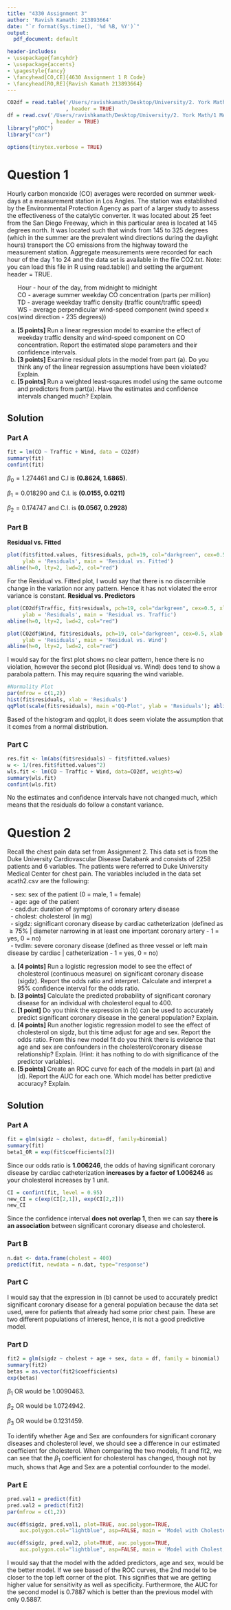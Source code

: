 ```yaml
---
title: "4330 Assignment 3"
author: 'Ravish Kamath: 213893664'
date: "`r format(Sys.time(), '%d %B, %Y')`"
output:
  pdf_document: default

header-includes:
- \usepackage{fancyhdr}
- \usepackage{accents}
- \pagestyle{fancy}
- \fancyhead[CO,CE]{4630 Assignment 1 R Code}
- \fancyhead[RO,RE]{Ravish Kamath 213893664}
---
```


```r
CO2df = read.table('/Users/ravishkamath/Desktop/University/2. York Math/1 MATH/1. Statistics /MATH 4330/3. Assessments/Categorical Analysis Assignments/Assignments/Data/CO2.txt'
                   , header = TRUE)
df = read.csv('/Users/ravishkamath/Desktop/University/2. York Math/1 MATH/1. Statistics /MATH 4330/3. Assessments/Categorical Analysis Assignments/Assignments/Data/acath2.csv'
              , header = TRUE)
library("pROC")
library("car")
```
```r
options(tinytex.verbose = TRUE)
```

# Question 1 
Hourly carbon monoxide (CO) averages were recorded on summer week- days at a measurement station in Los Angles. The station was established by the Environmental Protection Agency as part of a larger study to assess the effectiveness of the catalytic converter. It was located about 25 feet from the San Diego Freeway, which in this particular area is located at 145 degrees north. It was located such that winds from 145 to 325 degrees (which in the summer are the prevalent wind directions during the daylight hours) transport the CO emissions from the highway toward the measurement station. Aggregate measurements were recorded for each hour of the day 1 to 24 and the data set is available in the file CO2.txt. Note: you can load this file in R using read.table() and setting the argument header = TRUE.

|       Hour - hour of the day, from midnight to midnight
|       CO   - average summer weekday CO concentration (parts per million)
|       TD   - average weekday traffic density (traffic count/traffic speed)
|       WS   - average perpendicular wind-speed component (wind speed x cos(wind direction - 235 degrees))

(a) **[5 points]** Run a linear regression model to examine the effect of weekday traffic density and wind-speed component on CO concentration. Report the estimated slope parameters and their confidence intervals. 
(b) **[3 points]** Examine residual plots in the model from part (a). Do you think any of the linear regression assumptions have been violated? Explain.
(c) **[5 points]** Run a weighted least-sqaures model using the same outcome and predictors from part(a). Have the estimates and confidence intervals changed much? Explain.

\newpage
## Solution 

### Part A
```r
fit = lm(CO ~ Traffic + Wind, data = CO2df)
summary(fit)
confint(fit)
```
$\beta_0 = 1.274461$ and C.I is **(0.8624, 1.6865)**.

$\beta_1  = 0.018290$ and C.I. is **(0.0155, 0.0211)**

$\beta_2 = 0.174747$ and C.I. is **(0.0567, 0.2928) **

### Part B
**Residual vs. Fitted**
```r
plot(fit$fitted.values, fit$residuals, pch=19, col="darkgreen", cex=0.5, xlab = 'Fitted Values',
     ylab = 'Residuals', main = 'Residual vs. Fitted')
abline(h=0, lty=2, lwd=2, col="red")
```

For the Residual vs. Fitted plot, I would say that there is no discernible change in the variation nor any pattern. Hence it has not violated the error variance is constant.
\newpage
**Residual vs. Predictors**
```r
plot(CO2df$Traffic, fit$residuals, pch=19, col="darkgreen", cex=0.5, xlab = 'Traffic',
     ylab = 'Residuals', main = 'Residual vs. Traffic')
abline(h=0, lty=2, lwd=2, col="red")
```
\newpage
```r
plot(CO2df$Wind, fit$residuals, pch=19, col="darkgreen", cex=0.5, xlab = 'Wind', 
     ylab = 'Residuals', main = 'Residual vs. Wind')
abline(h=0, lty=2, lwd=2, col="red")
```

I would say for the first plot shows no clear pattern, hence there is no violation, however the second plot (Residual vs. Wind) does tend to show a parabola pattern. This may require squaring the wind variable. 

```r
#Normality Plot
par(mfrow = c(1,2))
hist(fit$residuals, xlab = 'Residuals')
qqPlot(scale(fit$residuals), main ='QQ-Plot', ylab = 'Residuals'); abline(0,1)
```

Based of the histogram and qqplot, it does seem violate the assumption that it comes from a normal distribution.

### Part C
```r
res.fit <- lm(abs(fit$residuals) ~ fit$fitted.values)
w <- 1/(res.fit$fitted.values^2)
wls.fit <- lm(CO ~ Traffic + Wind, data=CO2df, weights=w)
summary(wls.fit)
confint(wls.fit)
```
No the estimates and confidence intervals have not changed much, which means that the residuals do follow a constant variance.

\newpage
# Question 2
Recall the chest pain data set from Assignment 2. This data set is from the Duke University Cardiovascular Disease Databank and consists of 2258 patients and 6 variables. The patients were referred to Duke University Medical Center for chest pain. The variables included in the data set acath2.csv are the following:

|   - sex: sex of the patient (0 = male, 1 = female)
|   - age: age of the patient
|   - cad.dur: duration of symptoms of coronary artery disease
|   - cholest: cholesterol (in mg)
|   - sigdz: significant coronary disease by cardiac catheterization (defined as $\geq 75\%$    |             diameter narrowing in at least one important coronary artery - 1 = yes, 0 = no)
|   - tvdlm: severe coronary disease (defined as three vessel or left main disease by cardiac   |            catheterization - 1 = yes, 0 = no)

(a) **[4 points]** Run a logistic regression model to see the effect of cholesterol (continuous measure) on significant coronary disease (sigdz). Report the odds ratio and interpret. Calculate and interpret a 95% confidence interval for the odds ratio. 
(b) **[3 points]** Calculate the predicted probability of significant coronary disease for an individual with cholesterol equal to 400.
(c) **[1 point]** Do you think the expression in (b) can be used to accurately predict significant coronary disease in the general population? Explain.
(d) **[4 points]** Run another logistic regression model to see the effect of cholesterol on sigdz, but this time adjust for age and sex. Report the odds ratio. From this new model fit do you think there is evidence that age and sex are confounders in the cholesterol/coronary disease relationship? Explain. (Hint: it has nothing to do with significance of the predictor variables).
(e) **[5 points]** Create an ROC curve for each of the models in part (a) and (d). Report the AUC for each one. Which model has better predictive accuracy? Explain.

## Solution 
### Part A
```r
fit = glm(sigdz ~ cholest, data=df, family=binomial)
summary(fit)
beta1_OR = exp(fit$coefficients[2])
```

Since our odds ratio is **1.006246**, the odds of having significant coronary disease by cardiac catheterization **increases by a factor of 1.006246** as your cholesterol increases by 1 unit.

```r
CI = confint(fit, level = 0.95)
new_CI = c(exp(CI[2,1]), exp(CI[2,2]))
new_CI
```

Since the confidence interval **does not overlap 1**, then we can say **there is an association** between significant coronary disease and cholesterol. 

### Part B
```r
n.dat <- data.frame(cholest = 400)
predict(fit, newdata = n.dat, type="response")
```

### Part C
I would say that the expression in (b) cannot be used to accurately predict significant coronary disease for a general population because the data set used, were for patients that already had some prior chest pain. These are two different populations of interest, hence, it is not a good predictive model.



### Part D
```r
fit2 = glm(sigdz ~ cholest + age + sex, data = df, family = binomial)
summary(fit2)
betas = as.vector(fit2$coefficients)
exp(betas)
```
$\beta_1$ OR would be 1.0090463.

$\beta_2$ OR would be 1.0724942.

$\beta_3$ OR would be 0.1231459.

To identify whether Age and Sex are confounders for significant coronary diseases and cholesterol level, we should see a difference in our estimated coefficient for cholesterol. When comparing the two models, fit and fit2, we can see that the $\beta_1$ coefficient for cholesterol has changed, though not by much, shows that Age and Sex are a potential confounder to the model. 



### Part E
```r
pred.val1 = predict(fit)
pred.val2 = predict(fit2)
par(mfrow = c(1,2))

auc(df$sigdz, pred.val1, plot=TRUE, auc.polygon=TRUE, 
    auc.polygon.col="lightblue", asp=FALSE, main = 'Model with Cholesterol')

auc(df$sigdz, pred.val2, plot=TRUE, auc.polygon=TRUE, 
    auc.polygon.col="lightblue", asp=FALSE, main = 'Model with Cholest, Age & Sex')
```

I would say that the model with the added predictors, age and sex, would be the better model. If we see based of the ROC curves, the 2nd model to  be closer to the top left corner of the plot. This signifies that we are getting higher value for sensitivity as well as specificity. Furthermore, the AUC for the second model is 0.7887 which is better than the previous model with only 0.5887.



